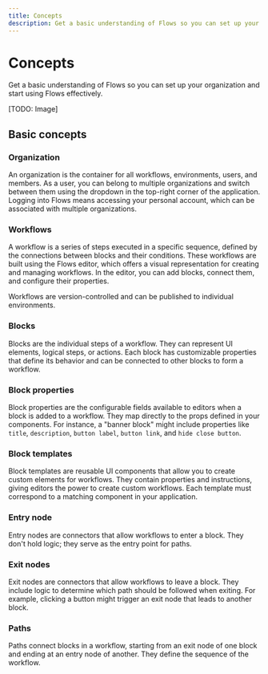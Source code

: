 ```yaml
---
title: Concepts
description: Get a basic understanding of Flows so you can set up your organization and start using Flows effectively.
---
```


# Concepts

Get a basic understanding of Flows so you can set up your organization and start using Flows effectively.

[TODO: Image]

## Basic concepts

### Organization

An organization is the container for all workflows, environments, users, and members. As a user, you can belong to multiple organizations and switch between them using the dropdown in the top-right corner of the application. Logging into Flows means accessing your personal account, which can be associated with multiple organizations.

### Workflows

A workflow is a series of steps executed in a specific sequence, defined by the connections between blocks and their conditions. These workflows are built using the Flows editor, which offers a visual representation for creating and managing workflows. In the editor, you can add blocks, connect them, and configure their properties.

Workflows are version-controlled and can be published to individual environments.

### Blocks

Blocks are the individual steps of a workflow. They can represent UI elements, logical steps, or actions. Each block has customizable properties that define its behavior and can be connected to other blocks to form a workflow.

### Block properties

Block properties are the configurable fields available to editors when a block is added to a workflow. They map directly to the props defined in your components. For instance, a "banner block" might include properties like `title`, `description`, `button label`, `button link`, and `hide close button`.

### Block templates

Block templates are reusable UI components that allow you to create custom elements for workflows. They contain properties and instructions, giving editors the power to create custom workflows. Each template must correspond to a matching component in your application.

### Entry node

Entry nodes are connectors that allow workflows to enter a block. They don't hold logic; they serve as the entry point for paths.

### Exit nodes

Exit nodes are connectors that allow workflows to leave a block. They include logic to determine which path should be followed when exiting. For example, clicking a button might trigger an exit node that leads to another block.

### Paths

Paths connect blocks in a workflow, starting from an exit node of one block and ending at an entry node of another. They define the sequence of the workflow.
